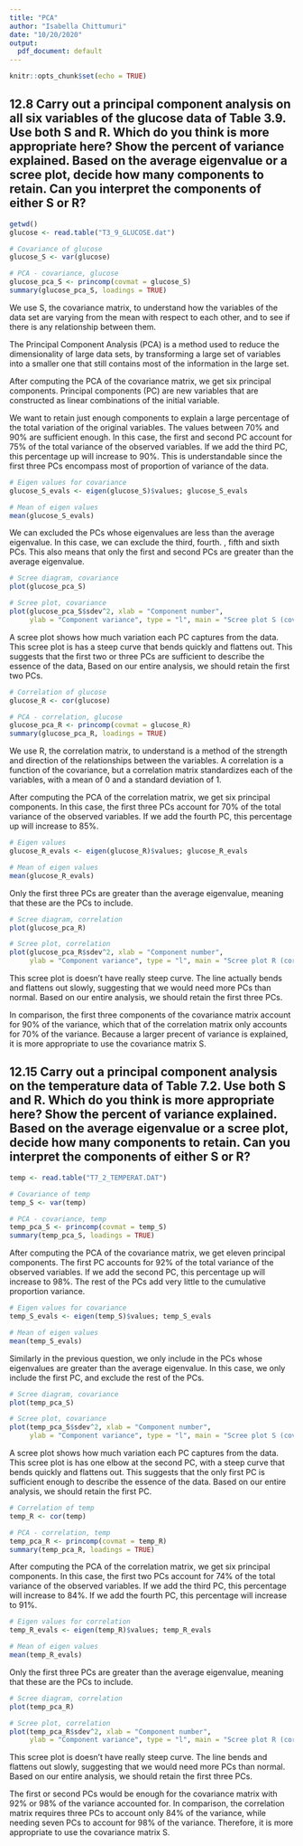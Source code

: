 ```yaml
---
title: "PCA"
author: "Isabella Chittumuri"
date: "10/20/2020"
output:
  pdf_document: default
---
```


```r
knitr::opts_chunk$set(echo = TRUE)
```

## 12.8 Carry out a principal component analysis on all six variables of the glucose data of Table 3.9. Use both S and R. Which do you think is more appropriate here? Show the percent of variance explained. Based on the average eigenvalue or a scree plot, decide how many components to retain. Can you interpret the components of either S or R?

```r
getwd()
glucose <- read.table("T3_9_GLUCOSE.dat")
```
 
```r
# Covariance of glucose
glucose_S <- var(glucose)

# PCA - covariance, glucose
glucose_pca_S <- princomp(covmat = glucose_S)
summary(glucose_pca_S, loadings = TRUE)
```

We use S, the covariance matrix, to understand how the variables of the data set are varying from the mean with respect to each other, and to see if there is any relationship between them.

The Principal Component Analysis (PCA) is a method used to reduce the dimensionality of large data sets, by transforming a large set of variables into a smaller one that still contains most of the information in the large set.

After computing the PCA of the covariance matrix, we get six principal components. Principal components (PC) are new variables that are constructed as linear combinations of the initial variable. 

We want to retain just enough components to explain a large percentage of the total variation of the original variables. The values between 70% and 90% are sufficient enough. In this case, the first and second PC account for 75% of the total variance of the observed variables. If we add the third PC, this percentage up will increase to 90%. This is understandable since the first three PCs encompass most of  proportion of variance of the data.

```r
# Eigen values for covariance 
glucose_S_evals <- eigen(glucose_S)$values; glucose_S_evals

# Mean of eigen values
mean(glucose_S_evals)
```

We can excluded the PCs whose eigenvalues are less than the average eigenvalue. In this case, we can exclude the third, fourth. , fifth and sixth PCs. This also means that only the first and second PCs are greater than the average eigenvalue.

```r
# Scree diagram, covariance
plot(glucose_pca_S)

# Scree plot, covariance
plot(glucose_pca_S$sdev^2, xlab = "Component number",
     ylab = "Component variance", type = "l", main = "Scree plot S (cov)")
```

A scree plot shows how much variation each PC captures from the data. This scree plot is has a steep curve that bends quickly and flattens out. This suggests that the first two or three PCs are sufficient to describe the essence of the data, Based on our entire analysis, we should retain the first two PCs.

```r
# Correlation of glucose
glucose_R <- cor(glucose)

# PCA - correlation, glucose
glucose_pca_R <- princomp(covmat = glucose_R)
summary(glucose_pca_R, loadings = TRUE)
```

We use R, the correlation matrix, to understand is a method of the strength and direction of the relationships between the variables. A correlation is a function of the covariance, but a correlation matrix standardizes each of the variables, with a mean of 0 and a standard deviation of 1.

After computing the PCA of the correlation matrix, we get six principal components. In this case, the first three PCs account for 70% of the total variance of the observed variables. If we add the fourth PC, this percentage up will increase to 85%.

```r
# Eigen values
glucose_R_evals <- eigen(glucose_R)$values; glucose_R_evals

# Mean of eigen values
mean(glucose_R_evals)
```

Only the first three PCs are greater than the average eigenvalue, meaning that these are the PCs to include.

```r
# Scree diagram, correlation
plot(glucose_pca_R)

# Scree plot, correlation
plot(glucose_pca_R$sdev^2, xlab = "Component number",
     ylab = "Component variance", type = "l", main = "Scree plot R (cor)")
```

This scree plot is doesn't have really steep curve. The line actually bends and flattens out slowly, suggesting that we would need more PCs than normal. Based on our entire analysis, we should retain the first three PCs. 

In comparison, the first three components of the covariance matrix account for 90% of the variance, which that of the correlation matrix only accounts for 70% of the variance. Because a larger precent of variance is explained, it is more appropriate to use the covariance matrix S.

## 12.15 Carry out a principal component analysis on the temperature data of Table 7.2. Use both S and R. Which do you think is more appropriate here? Show the percent of variance explained. Based on the average eigenvalue or a scree plot, decide how many components to retain. Can you interpret the components of either S or R?
 
```r
temp <- read.table("T7_2_TEMPERAT.DAT")
```

```r
# Covariance of temp
temp_S <- var(temp)

# PCA - covariance, temp
temp_pca_S <- princomp(covmat = temp_S)
summary(temp_pca_S, loadings = TRUE)
```
 
After computing the PCA of the covariance matrix, we get eleven principal components. The first PC accounts for 92% of the total variance of the observed variables. If we add the second PC, this percentage up will increase to 98%. The rest of the PCs add very little to the cumulative proportion variance.

```r
# Eigen values for covariance 
temp_S_evals <- eigen(temp_S)$values; temp_S_evals

# Mean of eigen values
mean(temp_S_evals)
```
 
Similarly in the previous question, we only include in the PCs whose eigenvalues are greater than the average eigenvalue. In this case, we only include the first PC, and exclude the rest of the PCs.

```r
# Scree diagram, covariance
plot(temp_pca_S)

# Scree plot, covariance
plot(temp_pca_S$sdev^2, xlab = "Component number",
     ylab = "Component variance", type = "l", main = "Scree plot S (cov)")
```

A scree plot shows how much variation each PC captures from the data. This scree plot is has one elbow at the second PC, with a steep curve that bends quickly and flattens out. This suggests that the only first PC is sufficient enough to describe the essence of the data. Based on our entire analysis, we should retain the first PC.

```r
# Correlation of temp
temp_R <- cor(temp)

# PCA - correlation, temp
temp_pca_R <- princomp(covmat = temp_R)
summary(temp_pca_R, loadings = TRUE)
```

After computing the PCA of the correlation matrix, we get six principal components. In this case, the first two PCs account for 74% of the total variance of the observed variables. If we add the third PC, this percentage will increase to 84%. If we add the fourth PC, this percentage will increase to 91%.

```r
# Eigen values for correlation 
temp_R_evals <- eigen(temp_R)$values; temp_R_evals

# Mean of eigen values
mean(temp_R_evals)
```

Only the first three PCs are greater than the average eigenvalue, meaning that these are the PCs to include.

```r
# Scree diagram, correlation
plot(temp_pca_R)

# Scree plot, correlation
plot(temp_pca_R$sdev^2, xlab = "Component number",
     ylab = "Component variance", type = "l", main = "Scree plot R (cor)")
```

This scree plot is doesn't have really steep curve. The line bends and flattens out slowly, suggesting that we would need more PCs than normal. Based on our entire analysis, we should retain the first three PCs. 

The first or second PCs would be enough for the covariance matrix with 92% or 98% of the variance accounted for. In comparison, the correlation matrix requires three PCs to account only 84% of the variance, while needing seven PCs to account for 98% of the variance. Therefore, it is more appropriate to use the covariance matrix S.


